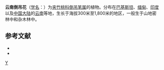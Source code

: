 {{Speciesbox
| genus = Wrightia
| species = coccinea
| authority = (Roxb. ex Hornem.) Sims
}}

'''云南倒吊花'''（[[学名|学名]]：{{lang|la|''Wrightia coccinea''}}）为[[夹竹桃科|夹竹桃科]][[倒吊笔属|倒吊笔属]]的植物。分布在[[巴基斯坦|巴基斯坦]]、[[缅甸|缅甸]]、[[印度|印度]]以及[[中国大陆|中国大陆]]的[[云南|云南]]等地，生长于海拔300米至1,800米的地区，一般生于山地密林中和杂木林中。

== 参考文献 ==
<div class="references-small">
* {{cite web| url =http://www.bioinfo.cn/db05/KmzwSpecies.php?action=view&id=1263| title =云南倒吊花| work =《中国高等植物数据库全库》| publisher =中国科学院微生物研究所| author =昆明植物研究所| accessdate =2009-02-22| deadurl =yes| archiveurl =https://web.archive.org/web/20160305004624/http://www.bioinfo.cn/db05/KmzwSpecies.php?action=view&id=1263| archivedate =2016-03-05}}
* {{CPNI| zh=云南倒吊笔 | id=125-32355 | binomial=Wrightia coccinea | authority=(Roxb. ex Hornem.) Sims | var= | accessdate=2013-01-18}}
</div>
{{Taxonbar|from=Q10880744}}

[[Category:倒吊笔属|Y]]